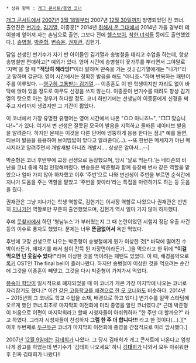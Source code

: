 * 상위 항목 : [[개그 콘서트/종영 코너]]

{{{#!html
<iframe width="480" height="360" src="//www.youtube.com/embed/QZWe4D_olOM" frameborder="0" allowfullscreen></iframe>
}}}

[[개그 콘서트]]에서 [[2007년]] [[3월 18일]]부터 2007년 [[12월 30일]]까지 방영되었던 전 코너. 출연진은 [[변기수]], [[김기열]], 이종훈[* 2014년 [[취해서 온 그대]]에서 2014년 가을 경부터 테이블에 엎어져 자는 손님으로 출연, 그보다 전에 [[헬스보이]], [[착한 녀석들]] 등에도 출연했었다.], [[송병철]], [[박준형]], [[변승윤]], [[권재관]], 김현기.

담임 선생인 변기수가 자기 반 아이들인 김기열과 송병철을 데리고 수업을 하는데, 항상 송병철만 편애하고[* 예외가 있다. 영어 시간에 송병철이 꽃가루를 뿌리면서 그야말로 '자뻑'을 할 때 '''"적당히 해라잉!"'''이라 말하며 딴죽을 거는 것.] 김기열에게는 "나가!"라고 말하며 갈군다. 영어 시간에서는 정확한 발음을 해도 "아니죠~"하며 반복하는 패턴이 주를 이루었다. --[[영고라인|영구히 고통받는 김기열]].-- 이종훈도 이 반 학생이지만 자리도 없이 바닥에 앉아 있을 정도로 아무도 신경을 쓰지 않는다. 이종훈이 변기수를 때려도 항상 김기열의 탓으로 아는 경우가 허다할 정도. 코너 하반기에는 선생님이 이종훈에게 신경을 써주고 자리까지 생겼지만 그 기간이 짧았다.

이 코너에서 가장 유명한 유행어는 영어 시간에서 나온 "○○ 아니죠!~", "□□ 맞습니다!~"가 있다. 여기서 변 선생은 잘못된 모국어 발음을 지적하고 올바른 네이티브 발음을 알려준다. 하지만 문제는 이것을 다른 단어에 엉뚱하게 응용 한다는 점.[* 예를 들면, 티브이 발음을 응용하여 브이빔밥이 맞다고 알려준다(...). --또 한번은 메세지가 아닌 메시지라고 알려주면서 개발새발 아니죠 개발시.... 상상은 알아서...--]

박준형은 코너 후반부에 교장 선생으로 등장했으며, 당시 '날로 먹는다.'는 네티즌의 비난을 코너 중에 직접 인정해버렸다. 변승윤은 박준형과 함께 등장해 변사 같은 역할을 맡았으나 얼마 가지 않아 하차했고 이후 '주번'으로 나와 변선생이 주번을 부르면 순식간에 지나가 도움을 주는 역할을 맡았고 '주번을 찾아라'라는 특집을 마련하기도 하는 등 웃음을 줬다.

권재관은 그냥 지나가는 학생 역할로, 김현기는 이사장 역할로 나왔으나 권재관은 번번히 [[지나가던]] 역할로만 꾸준히 출연했었으며, 김현기 역시 얼마 가지 않아 하차했다.

후에 [[웃음을 찾는 사람들|웃찾사]]에서 하던 '형님뉴스'가 부러웠는지 그 때 논란이었던 시험지 정답 유출 사건 등의 이슈로 풍자도 했었다. 문제는 너무 '''뜬금없어서''' 욕만 먹었다.

후반에 교장 선생으로 나오는 박준형이 송병철에게 뭔가 이상한 것[* 바닥에 떨어진 수박이라든가, 재채기를 해서 침이 잔뜩 튄 자장면이라든가...]을 먹으라고 한 뒤에 '''"이걸 먹으면 넌 웃길수 있다!"'''라며 이상한 것을 먹이려는 패턴도 있었다. 이 때, 배경음악으로 [[록키]] OST인 The final bell이 흘러나왔다. 하지만 송병철이 이상한 것을 먹으려는 순간에 그것을 이종훈이 빼앗고, 그것을 다시 박준형이 가져가서 먹었다.

[[봉숭아 학당]]이 일시적으로 폐지되었을 때 이 코너가 개콘 가장 마지막에 나오는 코너로 자리잡기도 했다.[* 이건 [[닭치高|같은 고등학교를 배경으로 한 모 코너]]와도 비슷하다. 2014년 ~ 2015년의 그 코너도 학교 수업을 소재, 배경으로 하고 있다.] 변기수를 일약 스타덤에 오르게 했던 코너.최초로 마지막회 이전회에 미리 종영을 알린 코너였다.[* 근데 박준형이 처음으로 이편이 마지막회라고 할때 시청자들이 아쉬워하자 "한 주만 더 할까요?" 라고 하였다. 그러자 시청자들이 찬성하자 '''그럼 한 주 더 합니다!!!''' 라고 한 것이다(...).][* 이후 두번째로 [[두근두근]] 코너가 마지막회 이전회에 종영을 간접적으로 미리 암시했다.]

2007년 [[12월 9일]]에는 [[김태희]]가 나왔다. 그 당시 김태희가 개그 콘서트에 나온다고 엄청나게 광고를 하였는데 변기수가 '김태희 나오세요' 하니 [[김대희|김'''대'''희]]가 나와서 모두 아쉬워한 후 진짜 김태희가 나왔다!!

